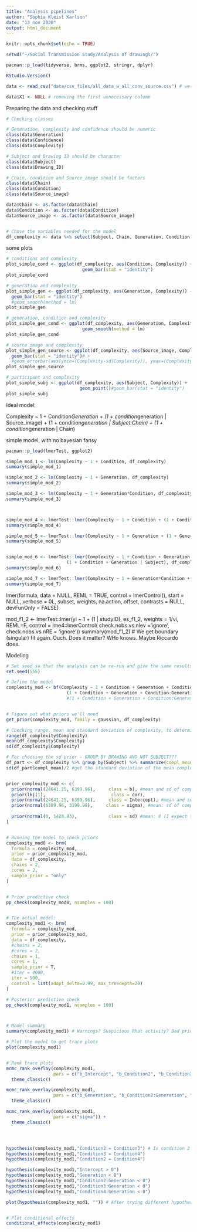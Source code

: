 ---
title: "Analysis pipelines"
author: "Sophia Kleist Karlson"
date: "13 nov 2020"
output: html_document
---

```{r setup, include=FALSE}
knitr::opts_chunk$set(echo = TRUE)
```


```{r}
setwd("~/Social Transmission Study/Analysis of drawings/")

pacman::p_load(tidyverse, brms, ggplot2, stringr, dplyr)

RStudio.Version() 

data <- read_csv("data/csv_files/all_data_w_all_conv_source.csv") # we use all_data_w_all_conv_source.csv

data$X1 <- NULL # removing the first unnecessary column

```


Preparing the data and checking stuff
```{r}
# Checking classes

# Generation, complexity and confidence should be numeric
class(data$Generation)
class(data$Confidence)
class(data$Complexity)

# Subject and Drawing ID should be character
class(data$Subject)
class(data$Drawing_ID)

# Chain, condition and Source_image should be factors
class(data$Chain)
class(data$Condition)
class(data$Source_image)

data$Chain <- as.factor(data$Chain)
data$Condition <- as.factor(data$Condition)
data$Source_image <- as.factor(data$Source_image)


# Chose the variables needed for the model
df_complexity <- data %>% select(Subject, Chain, Generation, Condition, Source_image, Complexity)#, Drawing_ID

```



some plots
```{r}
# conditions and complexity
plot_simple_cond <- ggplot(df_complexity, aes(Condition, Complexity)) +
                             geom_bar(stat = "identity")
plot_simple_cond

# generation and complexity
plot_simple_gen <- ggplot(df_complexity, aes(Generation, Complexity)) +
  geom_bar(stat = "identity")
  #geom_smooth(method = lm)
plot_simple_gen

# generation, condition and complexity
plot_simple_gen_cond <- ggplot(df_complexity, aes(Generation, Complexity, color = Condition)) +
                             geom_smooth(method = lm)
plot_simple_gen_cond

# source image and complexity
plot_simple_gen_source <- ggplot(df_complexity, aes(Source_image, Complexity)) +
  geom_bar(stat = "identity")# +
  #geom_errorbar(aes(ymin=(Complexity-sd(Complexity)), ymax=(Complexity-sd(Complexity))), width=.2, position=position_dodge(.9))
plot_simple_gen_source

# participant and complexity
plot_simple_subj <- ggplot(df_complexity, aes(Subject, Complexity)) +
                            geom_point()#geom_bar(stat = "identity")
plot_simple_subj

```


Ideal model: 

Complexity ~ 1 + Condition*Generation +
  (1 + condition*generation | Source_image) +
  (1 + condition*generation | Subject:Chain) +
  (1 + condition*generation | Chain)


simple model, with no bayesian fansy
```{r}
pacman::p_load(lmerTest, ggplot2)

simple_mod_1 <- lm(Complexity ~ 1 + Condition, df_complexity)
summary(simple_mod_1)

simple_mod_2 <- lm(Complexity ~ 1 + Generation, df_complexity)
summary(simple_mod_2)

simple_mod_3 <- lm(Complexity ~ 1 + Generation*Condition, df_complexity)
summary(simple_mod_3)



simple_mod_4 <- lmerTest::lmer(Complexity ~ 1 + Condition + (1 + Condition | Subject), df_complexity)
summary(simple_mod_4)

simple_mod_5 <- lmerTest::lmer(Complexity ~ 1 + Generation + (1 + Generation | Subject), df_complexity)
summary(simple_mod_5)


simple_mod_6 <- lmerTest::lmer(Complexity ~ 1 + Condition + Generation + 
                       (1 + Condition + Generation | Subject), df_complexity)
summary(simple_mod_6)

simple_mod_7 <- lmerTest::lmer(Complexity ~ 1 + Generation*Condition + (1 + Generation*Condition | Subject), df_complexity)
summary(simple_mod_7)
```

lmer(formula, data = NULL, REML = TRUE, control = lmerControl(),
     start = NULL, verbose = 0L, subset, weights, na.action,
     offset, contrasts = NULL, devFunOnly = FALSE)

mod_f1_2 <- lmerTest::lmer(yi ~ 1 + (1 | studyID), es_f1_2, weights = 1/vi, REML=F, control = lme4::lmerControl( check.nobs.vs.nlev ='ignore', check.nobs.vs.nRE = 'ignore'))
summary(mod_f1_2) # We get boundary (singular) fit again. Ouch. Does it matter? WHo knows. Maybe Riccardo does.




Modeling
```{r}
# Set seed so that the analysis can be re-run and give the same results
set.seed(555)

# Define the model
complexity_mod <- bf(Complexity ~ 1 + Condition + Generation + Condition:Generation + 
                       (1 + Condition + Generation + Condition:Generation | Subject:Chain)) #+
                       #(1 + Condition + Generation + Condition:Generation | Source_image))


# Figure out what priors we'll need
get_prior(complexity_mod, family = gaussian, df_complexity)

# Checking range, mean and standard deviation of complexity, to determine which family to choose and to use for beta- and intercept-priors
range(df_complexity$Complexity)
mean(df_complexity$Complexity)
sd(df_complexity$Complexity)

# For choosing the sd prior - GROUP BY DRAWING AND NOT SUBJECT???
df_part <- df_complexity %>% group_by(Subject) %>% summarize(compl_mean = mean(Complexity)) #find mean complexity for each participant
sd(df_part$compl_mean)/2 #get the standard deviation of the mean complexity for each participant. Divide this in two


prior_complexity_mod <- c(
  prior(normal(24641.25, 6399.96),     class = b), #mean and sd of complexity
  prior(lkj(1),                         class = cor),
  prior(normal(24641.25, 6399.96),     class = Intercept), #mean and sd of complexity
  prior(normal(6399.96, 3199.98),     class = sigma), #mean: sd of complexity sigma: half of the sd of complexity
  
  prior(normal(0, 1428.93),            class = sd) #mean: 0 (I expect that they might not vary at all). sd for the mean complexity for each participant = 2780.45. sigma should go from 0 (the mean of the prior) to around that -> sigma: 1390.23.
)


# Running the model to check priors
complexity_mod0 <- brm(
  formula = complexity_mod, 
  prior = prior_complexity_mod,
  data = df_complexity,
  chains = 2,
  cores = 2,
  sample_prior = "only"
)


# Prior predictive check
pp_check(complexity_mod0, nsamples = 100) 


# The actual model:
complexity_mod1 <- brm(
  formula = complexity_mod, 
  prior = prior_complexity_mod,
  data = df_complexity,
  #chains = 2,
  #cores = 2,
  chains = 1,
  cores = 1, 
  sample_prior = T,
  #iter = 4000,
  iter = 500,
  control = list(adapt_delta=0.99, max_treedepth=20)
)

# Posterior predictive check
pp_check(complexity_mod1, nsamples = 100)



# Model summary
summary(complexity_mod1) # Warnings? Suspicious Rhat activity? Bad priors?

# Plot the model to get trace plots
plot(complexity_mod1)


# Rank trace plots
mcmc_rank_overlay(complexity_mod1, 
                  pars = c("b_Intercept", "b_Condition2", "b_Condition3", "b_Condition4")) + 
  theme_classic()

mcmc_rank_overlay(complexity_mod1, 
                  pars = c("b_Generation", "b_Condition2:Generation", "b_Condition3:Generation", "b_Condition4:Generation")) + 
  theme_classic()

mcmc_rank_overlay(complexity_mod1, 
                  pars = c("sigma")) + 
  theme_classic()




hypothesis(complexity_mod1,"Condition2 = Condition3") # Is condition 2 more complex than condition 3?
hypothesis(complexity_mod1,"Condition3 = Condition4")
hypothesis(complexity_mod1,"Condition2 = Condition4")

hypothesis(complexity_mod1,"Intercept > 0")
hypothesis(complexity_mod1,"Generation < 0")
hypothesis(complexity_mod1,"Condition2:Generation < 0")
hypothesis(complexity_mod1,"Condition3:Generation < 0")
hypothesis(complexity_mod1,"Condition4:Generation < 0")

plot(hypothesis(complexity_mod1, "")) # After trying different hypotheses, this turned out to be the best


# Plot conditional effects
conditional_effects(complexity_mod1)
```


